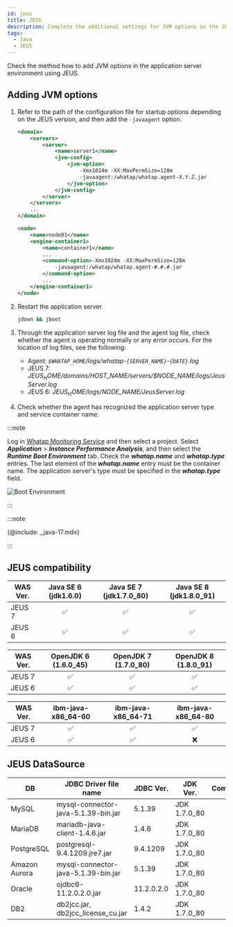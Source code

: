 ```yaml
---
id: jeus
title: JEUS
description: Complete the additional settings for JVM options in the JEUS application server environment.
tags:
  - Java
  - JEUS
---
```



Check the method how to add JVM options in the application server environment using JEUS.

## Adding JVM options

1.  Refer to the path of the configuration file for startup options depending on the JEUS version, and then add the `-javaagent` option.

    <Tabs>
    <TabItem value='jeus7' label='JEUS 7' default>

    ```xml title="$JEUS_HOME/domains/jeus_domain/config.xml" {6-9} showLineNumbers
    <domain>
        <servers>
            <server>
                <name>server1</name>
                <jvm-config>
                    <jvm-option>
                        -Xmx1024m -XX:MaxPermSize=128m
                        -javaagent:/whatap/whatap.agent-X.Y.Z.jar
                    </jvm-option>
                </jvm-config>
            </server>
        </servers>
        ...
    </domain>
    ```

    </TabItem>
    <TabItem value='jeus6' label='JEUS 6'>

    ```xml title="$JEUS_HOME/config/$hostname/JEUSMain.xml" {6-9} showLineNumbers
    <node>
        <name>node01</name>
        <engine-container1>
            <name>container1</name>
            ...
            <command-option>-Xmx1024m -XX:MaxPermSize=128m
                -javaagent:/whatap/whatap.agent-#.#.#.jar
            </command-option>
            ...
        </engine-container1>
    </node>
    ```

    </TabItem>
    </Tabs>

2.  Restart the application server.

    ```bash
    jdown && jboot
    ```

3.  Through the application server log file and the agent log file, check whether the agent is operating normally or any error occurs. For the location of log files, see the following:

    -   Agent: _`$WHATAP_HOME`/logs/whatap-`{SERVER_NAME}`-`{DATE}`.log_
    -   JEUS 7: _$JEUS_HOME/domains/$HOST_NAME/servers/$NODE_NAME/logs/JeusServer.log_
    -   JEUS 6: _$JEUS_HOME/logs/$NODE_NAME/JeusServer.log_

4.  Check whether the agent has recognized the application server type and service container name.

:::note

Log in [Whatap Monitoring Service](https://service.whatap.io/) and then select a project. Select **_Application_** > **_Instance Performance Analysis_**, and then select the **_Runtime Boot Environment_** tab. Check the **_whatap.name_** and **_whatap.type_** entries. The last element of the **_whatap.name_** entry must be the container name. The application server's type must be specified in the **_whatap.type_** field.

![Boot Environment](https://img.whatap.io/media/agent_java/install/380.png)

:::

:::note

{@include: _java-17.mdx}  

:::

## JEUS compatibility

| WAS Ver. |       Java SE 6 (jdk1.6.0)      |     Java SE 7 (jdk1.7.0_80)     |     Java SE 8 (jdk1.8.0_91)     |
| -------- | :-----------------------------: | :-----------------------------: | :-----------------------------: |
| JEUS 7   | <span class='emoji-ok'>✅</span> | <span class='emoji-ok'>✅</span> | <span class='emoji-ok'>✅</span> |
| JEUS 6   | <span class='emoji-ok'>✅</span> | <span class='emoji-ok'>✅</span> | <span class='emoji-ok'>✅</span> |

| WAS Ver. |       OpenJDK 6 (1.6.0_45)      |       OpenJDK 7 (1.7.0_80)      |       OpenJDK 8 (1.8.0_91)      |
| -------- | :-----------------------------: | :-----------------------------: | :-----------------------------: |
| JEUS 7   | <span class='emoji-ok'>✅</span> | <span class='emoji-ok'>✅</span> | <span class='emoji-ok'>✅</span> |
| JEUS 6   | <span class='emoji-ok'>✅</span> | <span class='emoji-ok'>✅</span> | <span class='emoji-ok'>✅</span> |

| WAS Ver. |        ibm-java-x86_64-60       |        ibm-java-x86_64-71       |        ibm-java-x86_64-80       |
| -------- | :-----------------------------: | :-----------------------------: | :-----------------------------: |
| JEUS 7   | <span class='emoji-ok'>✅</span> | <span class='emoji-ok'>✅</span> | <span class='emoji-ok'>✅</span> |
| JEUS 6   | <span class='emoji-ok'>✅</span> | <span class='emoji-ok'>✅</span> | <span class='emoji-no'>❌</span> |

## JEUS DataSource

| DB            | JDBC Driver file name               | JDBC Ver.  | JDK Ver.     |          Compatibility          |
| ------------- | ----------------------------------- | ---------- | ------------ | :-----------------------------: |
| MySQL         | mysql-connector-java-5.1.39-bin.jar | 5.1.39     | JDK 1.7.0_80 | <span class='emoji-ok'>✅</span> |
| MariaDB       | mariadb-java-client-1.4.6.jar       | 1.4.6      | JDK 1.7.0_80 | <span class='emoji-ok'>✅</span> |
| PostgreSQL    | postgresql-9.4.1209.jre7.jar        | 9.4.1209   | JDK 1.7.0_80 | <span class='emoji-ok'>✅</span> |
| Amazon Aurora | mysql-connector-java-5.1.39-bin.jar | 5.1.39     | JDK 1.7.0_80 | <span class='emoji-ok'>✅</span> |
| Oracle        | ojdbc6-11.2.0.2.0.jar               | 11.2.0.2.0 | JDK 1.7.0_80 | <span class='emoji-ok'>✅</span> |
| DB2           | db2jcc.jar, db2jcc_license_cu.jar   | 1.4.2      | JDK 1.7.0_80 | <span class='emoji-ok'>✅</span> |
